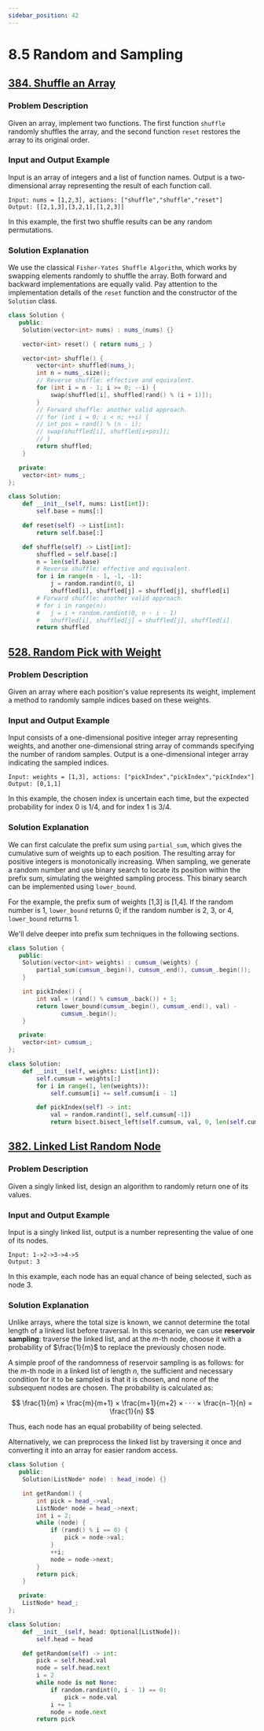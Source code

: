 ```yaml
---
sidebar_position: 42
---
```


# 8.5 Random and Sampling

## [384. Shuffle an Array](https://leetcode.com/problems/shuffle-an-array/)

### Problem Description

Given an array, implement two functions. The first function `shuffle` randomly shuffles the array, and the second function `reset` restores the array to its original order.

### Input and Output Example

Input is an array of integers and a list of function names. Output is a two-dimensional array representing the result of each function call.

```
Input: nums = [1,2,3], actions: ["shuffle","shuffle","reset"]
Output: [[2,1,3],[3,2,1],[1,2,3]]
```

In this example, the first two shuffle results can be any random permutations.

### Solution Explanation

We use the classical `Fisher-Yates Shuffle Algorithm`, which works by swapping elements randomly to shuffle the array. Both forward and backward implementations are equally valid. Pay attention to the implementation details of the `reset` function and the constructor of the `Solution` class.

<Tabs>
<TabItem value="cpp" label="C++">

```cpp
class Solution {
   public:
    Solution(vector<int> nums) : nums_(nums) {}

    vector<int> reset() { return nums_; }

    vector<int> shuffle() {
        vector<int> shuffled(nums_);
        int n = nums_.size();
        // Reverse shuffle: effective and equivalent.
        for (int i = n - 1; i >= 0; --i) {
            swap(shuffled[i], shuffled[rand() % (i + 1)]);
        }
        // Forward shuffle: another valid approach.
        // for (int i = 0; i < n; ++i) {
        // int pos = rand() % (n - i);
        // swap(shuffled[i], shuffled[i+pos]);
        // }
        return shuffled;
    }

   private:
    vector<int> nums_;
};
```

</TabItem>
<TabItem value="py" label="Python">

```py
class Solution:
    def __init__(self, nums: List[int]):
        self.base = nums[:]

    def reset(self) -> List[int]:
        return self.base[:]

    def shuffle(self) -> List[int]:
        shuffled = self.base[:]
        n = len(self.base)
        # Reverse shuffle: effective and equivalent.
        for i in range(n - 1, -1, -1):
            j = random.randint(0, i)
            shuffled[i], shuffled[j] = shuffled[j], shuffled[i]
        # Forward shuffle: another valid approach.
        # for i in range(n):
        #   j = i + random.randint(0, n - i - 1)
        #   shuffled[i], shuffled[j] = shuffled[j], shuffled[i]
        return shuffled
```

</TabItem>

</Tabs>

## [528. Random Pick with Weight](https://leetcode.com/problems/random-pick-with-weight/)

### Problem Description

Given an array where each position's value represents its weight, implement a method to randomly sample indices based on these weights.

### Input and Output Example

Input consists of a one-dimensional positive integer array representing weights, and another one-dimensional string array of commands specifying the number of random samples. Output is a one-dimensional integer array indicating the sampled indices.

```
Input: weights = [1,3], actions: ["pickIndex","pickIndex","pickIndex"]
Output: [0,1,1]
```

In this example, the chosen index is uncertain each time, but the expected probability for index 0 is 1/4, and for index 1 is 3/4.

### Solution Explanation

We can first calculate the prefix sum using `partial_sum`, which gives the cumulative sum of weights up to each position. The resulting array for positive integers is monotonically increasing. When sampling, we generate a random number and use binary search to locate its position within the prefix sum, simulating the weighted sampling process. This binary search can be implemented using `lower_bound`.

For the example, the prefix sum of weights [1,3] is [1,4]. If the random number is 1, `lower_bound` returns 0; if the random number is 2, 3, or 4, `lower_bound` returns 1.

We'll delve deeper into prefix sum techniques in the following sections.

<Tabs>
<TabItem value="cpp" label="C++">

```cpp
class Solution {
   public:
    Solution(vector<int> weights) : cumsum_(weights) {
        partial_sum(cumsum_.begin(), cumsum_.end(), cumsum_.begin());
    }

    int pickIndex() {
        int val = (rand() % cumsum_.back()) + 1;
        return lower_bound(cumsum_.begin(), cumsum_.end(), val) -
               cumsum_.begin();
    }

   private:
    vector<int> cumsum_;
};
```

</TabItem>
<TabItem value="py" label="Python">

```py
class Solution:
    def __init__(self, weights: List[int]):
        self.cumsum = weights[:]
        for i in range(1, len(weights)):
            self.cumsum[i] += self.cumsum[i - 1]

        def pickIndex(self) -> int:
            val = random.randint(1, self.cumsum[-1])
            return bisect.bisect_left(self.cumsum, val, 0, len(self.cumsum))
```

</TabItem>

</Tabs>

## [382. Linked List Random Node](https://leetcode.com/problems/linked-list-random-node/)

### Problem Description

Given a singly linked list, design an algorithm to randomly return one of its values.

### Input and Output Example

Input is a singly linked list, output is a number representing the value of one of its nodes.

```
Input: 1->2->3->4->5
Output: 3
```

In this example, each node has an equal chance of being selected, such as node 3.

### Solution Explanation

Unlike arrays, where the total size is known, we cannot determine the total length of a linked list before traversal. In this scenario, we can use **reservoir sampling**: traverse the linked list, and at the $m$-th node, choose it with a probability of $\frac{1}{m}$ to replace the previously chosen node.

A simple proof of the randomness of reservoir sampling is as follows: for the $m$-th node in a linked list of length $n$, the sufficient and necessary condition for it to be sampled is that it is chosen, and none of the subsequent nodes are chosen. The probability is calculated as:

$$
\frac{1}{m} × \frac{m}{m+1} × \frac{m+1}{m+2} × · · · × \frac{n−1}{n} = \frac{1}{n}
$$

Thus, each node has an equal probability of being selected.

Alternatively, we can preprocess the linked list by traversing it once and converting it into an array for easier random access.

<Tabs>
<TabItem value="cpp" label="C++">

```cpp
class Solution {
   public:
    Solution(ListNode* node) : head_(node) {}

    int getRandom() {
        int pick = head_->val;
        ListNode* node = head_->next;
        int i = 2;
        while (node) {
            if (rand() % i == 0) {
                pick = node->val;
            }
            ++i;
            node = node->next;
        }
        return pick;
    }

   private:
    ListNode* head_;
};
```

</TabItem>
<TabItem value="py" label="Python">

```py
class Solution:
    def __init__(self, head: Optional[ListNode]):
        self.head = head

    def getRandom(self) -> int:
        pick = self.head.val
        node = self.head.next
        i = 2
        while node is not None:
            if random.randint(0, i - 1) == 0:
                pick = node.val
            i += 1
            node = node.next
        return pick
```

</TabItem>

</Tabs>